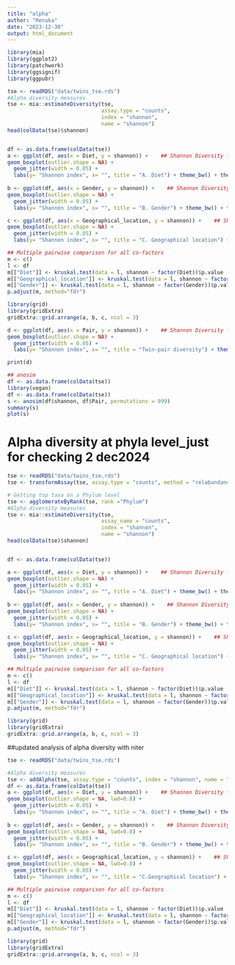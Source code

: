 ```yaml
---
title: "alpha"
author: "Renuka"
date: "2023-12-30"
output: html_document
---
```


```r
library(mia)
library(ggplot2)
library(patchwork)
library(ggsignif)
library(ggpubr)

tse <- readRDS("data/twins_tse.rds")
#Alpha diversity measures
tse <- mia::estimateDiversity(tse, 
                              assay.type = "counts",
                              index = "shannon", 
                              name = "shannon")
head(colData(tse)$shannon)


df <- as.data.frame(colData(tse))
a <- ggplot(df, aes(x = Diet, y = shannon)) +    ## Shannon Diversity for Diet
geom_boxplot(outlier.shape = NA) + 
  geom_jitter(width = 0.05) + 
  labs(y= "Shannon index", x= "", title = "A. Diet") + theme_bw() + theme(text = element_text(size = 13), axis.text = element_text(size = 10), axis.title = element_text(size = 12)) + geom_bracket(xmin = "Mixed", xmax= "Vegetarian", y.position = 2.2,label = "0.40") #+ geom_signif(comparisons = list(c("Mixed", "Vegetarian")), map_signif_level = FALSE, na.rm = TRUE)
  
b <- ggplot(df, aes(x = Gender, y = shannon)) +    ## Shannon Diversity for Gender
geom_boxplot(outlier.shape = NA) + 
  geom_jitter(width = 0.05) + 
  labs(y= "Shannon index", x= "", title = "B. Gender") + theme_bw() + theme(text = element_text(size = 13), axis.text = element_text(size = 10), axis.title = element_text(size = 12)) + geom_bracket(xmin = "Female", xmax= "Male", y.position = 2.2,label = "0.95") #+ geom_signif(comparisons = list(c("Male", "Female")), map_signif_level = FALSE, na.rm = TRUE)

c <- ggplot(df, aes(x = Geographical_location, y = shannon)) +    ## Shannon Diversity for location
geom_boxplot(outlier.shape = NA) + 
  geom_jitter(width = 0.05) + 
  labs(y= "Shannon index", x= "", title = "C. Geographical location") + theme_bw() + theme(text = element_text(size = 13), axis.text = element_text(size = 10), axis.title = element_text(size = 12)) + geom_signif(comparisons = list(c("Ahmednagar", "Pune"), c("Pune","Nashik"), c("Nashik", "Ahmednagar")), map_signif_level = FALSE, na.rm = TRUE)

## Multiple pairwise comparison for all co-factors
m <- c()
l <- df
m[["Diet"]] <- kruskal.test(data = l, shannon ~ factor(Diet))$p.value
m[["Geographical_location"]] <- kruskal.test(data = l, shannon ~ factor(Geographical_location))$p.value
m[["Gender"]] <- kruskal.test(data = l, shannon ~ factor(Gender))$p.value
p.adjust(m, method="fdr")

library(grid)
library(gridExtra)
gridExtra::grid.arrange(a, b, c, ncol = 3)

d <- ggplot(df, aes(x = Pair, y = shannon)) +    ## Shannon Diversity for twin pair (between)
geom_boxplot(outlier.shape = NA) + 
  geom_jitter(width = 0.05) + 
  labs(y= "Shannon index", x= "", title = "Twin-pair diversity") + theme_bw() + theme(text = element_text(size = 13), axis.text = element_text(size = 10), axis.title = element_text(size = 12)) + geom_signif(comparisons = list(c("Twin1", "Twin2"), c("Twin1", "Twin9"), c("Twin3", "Twin4")), map_signif_level = FALSE, na.rm = TRUE)

print(d)

## anosim
df <- as.data.frame(colData(tse))
library(vegan)
df <- as.data.frame(colData(tse))
s <- anosim(df$shannon, df$Pair, permutations = 999)
summary(s)
plot(s)
```


# Alpha diversity at phyla level_just for checking 2 dec2024

```r
tse <- readRDS("data/twins_tse.rds")
tse <- transformAssay(tse, assay.type = "counts", method = "relabundance")

# Getting top taxa on a Phylum level
tse <- agglomerateByRank(tse, rank ="Phylum")
#Alpha diversity measures
tse <- mia::estimateDiversity(tse, 
                              assay_name = "counts",
                              index = "shannon", 
                              name = "shannon")
head(colData(tse)$shannon)


df <- as.data.frame(colData(tse))

a <- ggplot(df, aes(x = Diet, y = shannon)) +    ## Shannon Diversity for Diet
geom_boxplot(outlier.shape = NA) + 
  geom_jitter(width = 0.05) + 
  labs(y= "Shannon index", x= "", title = "A. Diet") + theme_bw() + theme(text = element_text(size = 25), axis.text = element_text(size = 20), axis.title = element_text(size = 20))
  
b <- ggplot(df, aes(x = Gender, y = shannon)) +    ## Shannon Diversity for Gender
geom_boxplot(outlier.shape = NA) + 
  geom_jitter(width = 0.05) + 
  labs(y= "Shannon index", x= "", title = "B. Gender") + theme_bw() + theme(text = element_text(size = 25), axis.text = element_text(size = 20), axis.title = element_text(size = 20))

c <- ggplot(df, aes(x = Geographical_location, y = shannon)) +    ## Shannon Diversity for location
geom_boxplot(outlier.shape = NA) + 
  geom_jitter(width = 0.05) + 
  labs(y= "Shannon index", x= "", title = "C. Geographical location") + theme_bw() + theme(text = element_text(size = 23), axis.text = element_text(size = 20), axis.title = element_text(size = 20))  + geom_signif(comparisons = list(c("Ahmednagar", "Pune")), map_signif_level = FALSE, na.rm = TRUE) + geom_signif(comparisons = list(c("Ahmednagar", "Pune"), c("Pune","Nashik"), c("Nashik", "Ahmednagar")), map_signif_level = FALSE, na.rm = TRUE)

## Multiple pairwise comparison for all co-factors
m <- c()
l <- df
m[["Diet"]] <- kruskal.test(data = l, shannon ~ factor(Diet))$p.value
m[["Geographical_location"]] <- kruskal.test(data = l, shannon ~ factor(Geographical_location))$p.value
m[["Gender"]] <- kruskal.test(data = l, shannon ~ factor(Gender))$p.value
p.adjust(m, method="fdr")

library(grid)
library(gridExtra)
gridExtra::grid.arrange(a, b, c, ncol = 3)
```
##updated analysis of alpha diversity with niter

```r
tse <- readRDS("data/twins_tse.rds")

#Alpha diversity measures
tse <- addAlpha(tse, assay.type = "counts", index = "shannon", name = "shannon", sample = min(colSums(assay(tse, "counts")), na.rm = TRUE), niter=10)
df <- as.data.frame(colData(tse))
a <- ggplot(df, aes(x = Diet, y = shannon)) +    ## Shannon Diversity for Diet
geom_boxplot(outlier.shape = NA, lwd=0.8) + 
  geom_jitter(width = 0.05) + 
  labs(y= "Shannon index", x= "", title = "A. Diet") + theme_bw() + theme(text = element_text(size = 25), axis.text = element_text(size = 20), axis.title = element_text(size = 20))
  
b <- ggplot(df, aes(x = Gender, y = shannon)) +    ## Shannon Diversity for Gender
geom_boxplot(outlier.shape = NA, lwd=0.8) + 
  geom_jitter(width = 0.05) + 
  labs(y= "Shannon index", x= "", title = "B. Gender") + theme_bw() + theme(text = element_text(size = 25), axis.text = element_text(size = 20), axis.title = element_text(size = 20), axis.title.x = element_text(size = 30)) 

c <- ggplot(df, aes(x = Geographical_location, y = shannon)) +    ## Shannon Diversity for location
geom_boxplot(outlier.shape = NA, lwd=0.8) + 
  geom_jitter(width = 0.05) + 
  labs(y= "Shannon index", x= "", title = "C.Geographical location") + theme_bw() + theme(text = element_text(size = 23), axis.text = element_text(size = 20), axis.title = element_text(size = 20))  + geom_bracket(xmin = "Ahmednagar", xmax= "Pune", y.position = 1.9,label = "0.06") #geom_signif(comparisons = list(c("Ahmednagar", "Pune")), map_signif_level =TRUE, na.rm = TRUE) #+ geom_signif(comparisons = list(c("Ahmednagar", "Pune"), c("Pune","Nashik"), c("Nashik", "Ahmednagar")), map_signif_level = FALSE, na.rm = TRUE)

## Multiple pairwise comparison for all co-factors
m <- c()
l <- df
m[["Diet"]] <- kruskal.test(data = l, shannon ~ factor(Diet))$p.value
m[["Geographical_location"]] <- kruskal.test(data = l, shannon ~ factor(Geographical_location))$p.value
m[["Gender"]] <- kruskal.test(data = l, shannon ~ factor(Gender))$p.value
p.adjust(m, method="fdr")

library(grid)
library(gridExtra)
gridExtra::grid.arrange(a, b, c, ncol = 3)
```
